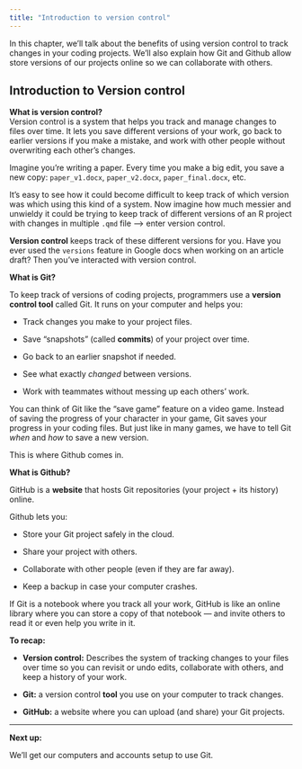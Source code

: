 ```yaml
---
title: "Introduction to version control"
---
```


In this chapter, we'll talk about the benefits of using version control to track changes in your coding projects. We'll also explain how Git and Github allow store versions of our projects online so we can collaborate with others.

## Introduction to Version control

**What is version control?**\
Version control is a system that helps you track and manage changes to files over time. It lets you save different versions of your work, go back to earlier versions if you make a mistake, and work with other people without overwriting each other’s changes.

Imagine you're writing a paper. Every time you make a big edit, you save a new copy: `paper_v1.docx`, `paper_v2.docx`, `paper_final.docx`, etc.

It's easy to see how it could become difficult to keep track of which version was which using this kind of a system. Now imagine how much messier and unwieldy it could be trying to keep track of different versions of an R project with changes in multiple `.qmd` file —\> enter version control.

**Version control** keeps track of these different versions for you. Have you ever used the `versions` feature in Google docs when working on an article draft? Then you've interacted with version control.

**What is Git?**

To keep track of versions of coding projects, programmers use a **version control tool** called Git. It runs on your computer and helps you:

-   Track changes you make to your project files.

-   Save "snapshots" (called **commits**) of your project over time.

-   Go back to an earlier snapshot if needed.

-   See what exactly *changed* between versions.

-   Work with teammates without messing up each others' work.

You can think of Git like the "save game" feature on a video game. Instead of saving the progress of your character in your game, Git saves your progress in your coding files. But just like in many games, we have to tell Git *when* and *how* to save a new version.

This is where Github comes in.

**What is Github?**

GitHub is a **website** that hosts Git repositories (your project + its history) online.

Github lets you:

-   Store your Git project safely in the cloud.

-   Share your project with others.

-   Collaborate with other people (even if they are far away).

-   Keep a backup in case your computer crashes.

If Git is a notebook where you track all your work, GitHub is like an online library where you can store a copy of that notebook — and invite others to read it or even help you write in it.


**To recap:**

-   **Version control:** Describes the system of tracking changes to your files over time so you can revisit or undo edits, collaborate with others, and keep a history of your work.

-   **Git:** a version control **tool** you use on your computer to track changes.

-   **GitHub:** a website where you can upload (and share) your Git projects.

--- 
**Next up:**

We'll get our computers and accounts setup to use Git.
